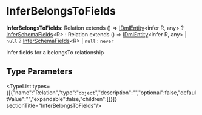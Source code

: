 
# InferBelongsToFields

 **InferBelongsToFields**: Relation extends () => [IDmlEntity](../../interfaces/types.DmlTypes.IDmlEntity/page.mdx)&#60;infer R, any&#62; ? [InferSchemaFields](../types.DmlTypes.InferSchemaFields/page.mdx)&#60;R&#62; : Relation extends () => [IDmlEntity](../../interfaces/types.DmlTypes.IDmlEntity/page.mdx)&#60;infer R, any&#62; \| `null` ? [InferSchemaFields](../types.DmlTypes.InferSchemaFields/page.mdx)&#60;R&#62; \| `null` : `never`

Infer fields for a belongsTo relationship

## Type Parameters

<TypeList types={[{"name":"Relation","type":"`object`","description":"","optional":false,"defaultValue":"","expandable":false,"children":[]}]}  sectionTitle="InferBelongsToFields"/>
